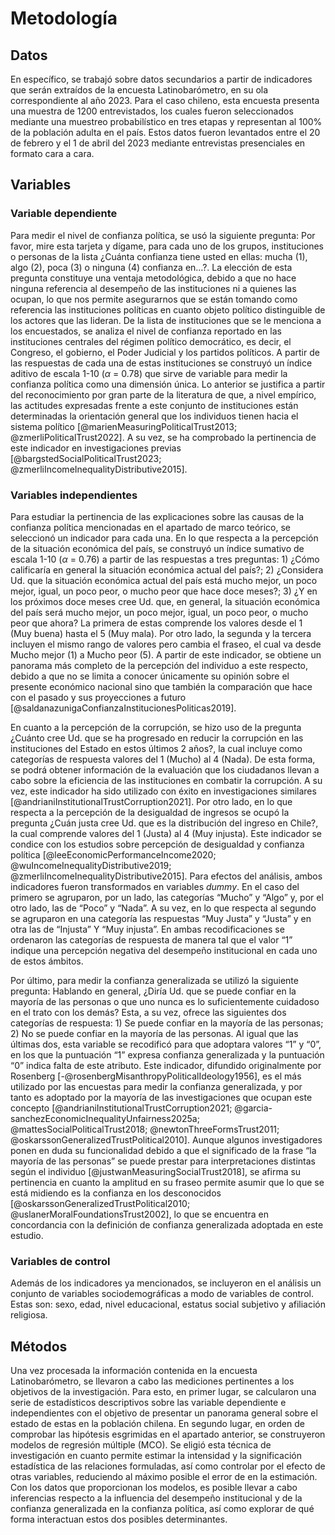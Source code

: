 # Metodología

## Datos

En específico, se trabajó sobre datos secundarios a partir de indicadores que serán extraídos de la encuesta Latinobarómetro, en su ola correspondiente al año 2023. Para el caso chileno, esta encuesta presenta una muestra de 1200 entrevistados, los cuales fueron seleccionados mediante una muestreo probabilístico en tres etapas y representan al 100% de la población adulta en el país. Estos datos fueron levantados entre el 20 de febrero y el 1 de abril del 2023 mediante entrevistas presenciales en formato cara a cara.

## Variables

### Variable dependiente

Para medir el nivel de confianza política, se usó la  siguiente pregunta: Por favor, mire esta tarjeta y dígame, para cada uno de los grupos, instituciones o personas de la lista ¿Cuánta confianza tiene usted en ellas: mucha (1), algo (2), poca (3) o ninguna (4) confianza en...?. La elección de esta pregunta constituye una ventaja metodológica, debido a que no hace ninguna referencia al desempeño de las instituciones ni a quienes las ocupan, lo que nos permite asegurarnos que se están tomando como referencia las instituciones políticas en cuanto objeto político distinguible de los actores que las lideran. De la lista de instituciones que se le menciona a los encuestados, se analiza el nivel de confianza reportado en las instituciones centrales del régimen político democrático, es decir, el Congreso, el gobierno, el Poder Judicial y los partidos políticos. A partir de las respuestas de cada una de estas instituciones se construyó un índice aditivo de escala 1-10 ($\alpha$ = 0.78) que sirve de variable para medir la confianza política como una dimensión única. Lo anterior se justifica a partir del reconocimiento por gran parte de la literatura de que, a nivel empírico, las actitudes expresadas frente a este conjunto de instituciones están determinadas la orientación general que los individuos tienen hacia el sistema político [@marienMeasuringPoliticalTrust2013; @zmerliPoliticalTrust2022]. A su vez, se ha comprobado la pertinencia de este indicador en investigaciones previas [@bargstedSocialPoliticalTrust2023; @zmerliIncomeInequalityDistributive2015].



### Variables independientes

Para estudiar la pertinencia de las explicaciones sobre las causas de la confianza política mencionadas en el apartado de marco teórico, se seleccionó un indicador para cada una. En lo que respecta a la percepción de la situación económica del país, se construyó un índice sumativo de escala 1-10 ($\alpha$ = 0.76) a partir de las respuestas a tres preguntas: 1) ¿Cómo calificaría en general la situación económica actual del país?; 2) ¿Considera Ud. que la situación económica actual del país está mucho mejor, un poco mejor, igual, un poco peor, o mucho peor que hace doce meses?; 3) ¿Y en los próximos doce meses cree Ud. que, en general, la situación económica del país será mucho mejor, un poco mejor, igual, un poco peor, o mucho peor que ahora? La primera de estas comprende los valores desde el 1 (Muy buena) hasta el 5 (Muy mala). Por otro lado, la segunda y la tercera incluyen el mismo rango de valores pero cambia el fraseo, el cual va desde Mucho mejor (1) a Mucho peor (5). A partir de este indicador, se obtiene un panorama más completo de la percepción del individuo a este respecto, debido a que no se limita a conocer únicamente su opinión sobre el presente económico nacional sino que también la comparación que hace con el pasado y sus proyecciones a futuro [@saldanazunigaConfianzaInstitucionesPoliticas2019]. 

En cuanto a la percepción de la corrupción, se hizo uso de la pregunta ¿Cuánto cree Ud. que se ha progresado en reducir la corrupción en las instituciones del Estado en estos últimos 2 años?, la cual incluye como categorías de respuesta valores del 1 (Mucho) al 4 (Nada). De esta forma, se podrá obtener información de la evaluación que los ciudadanos llevan a cabo sobre la eficiencia de las instituciones en combatir la corrupción. A su vez, este indicador ha sido utilizado con éxito en investigaciones similares [@andrianiInstitutionalTrustCorruption2021]. Por otro lado, en lo que respecta a la percepción de la desigualdad de ingresos se ocupó la pregunta ¿Cuán justa cree Ud. que es la distribución del ingreso en Chile?, la cual comprende valores del 1 (Justa) al 4 (Muy injusta). Este indicador se condice con los estudios sobre percepción de desigualdad y confianza política [@leeEconomicPerformanceIncome2020; @wuIncomeInequalityDistributive2019; @zmerliIncomeInequalityDistributive2015]. Para efectos del análisis, ambos indicadores fueron transformados en variables *dummy*. En el caso del primero se agruparon, por un lado, las categorías "Mucho" y "Algo" y, por el otro lado, las de "Poco" y "Nada". A su vez, en lo que respecta al segundo se agruparon en una categoría las respuestas "Muy Justa" y "Justa" y en otra las de "Injusta" Y "Muy injusta". En ambas recodificaciones se ordenaron las categorías de respuesta de manera tal que el valor "1" indique una percepción negativa del desempeño institucional en cada uno de estos ámbitos.
	
Por último, para medir la confianza generalizada se utilizó la siguiente pregunta: Hablando en general, ¿Diría Ud. que se puede confiar en la mayoría de las personas o que uno nunca es lo suficientemente cuidadoso en el trato con los demás? Esta, a su vez, ofrece las siguientes dos categorías de respuesta: 1) Se puede confiar en la mayoría de las personas; 2) No se puede confiar en la mayoría de las personas. Al igual que las últimas dos, esta variable se recodificó para que adoptara valores "1" y "0", en los que la puntuación "1" expresa confianza generalizada y la puntuación "0" indica falta de este atributo. Este indicador, difundido originalmente por Rosenberg [-@rosenbergMisanthropyPoliticalIdeology1956], es el más utilizado por las encuestas para medir la confianza generalizada, y por tanto es adoptado por la mayoría de las investigaciones que ocupan este concepto [@andrianiInstitutionalTrustCorruption2021; @garcia-sanchezEconomicInequalityUnfairness2025a; @mattesSocialPoliticalTrust2018; @newtonThreeFormsTrust2011; @oskarssonGeneralizedTrustPolitical2010]. Aunque algunos investigadores ponen en duda su funcionalidad debido a que el significado de la frase “la mayoría de las personas” se puede prestar para interpretaciones distintas según el individuo [@justwanMeasuringSocialTrust2018], se afirma su pertinencia en cuanto la amplitud en su fraseo permite asumir que lo que se está midiendo es la confianza en los desconocidos [@oskarssonGeneralizedTrustPolitical2010; @uslanerMoralFoundationsTrust2002], lo que se encuentra en concordancia con la definición de confianza generalizada adoptada en este estudio.
	
### Variables de control

  Además de los indicadores ya mencionados, se incluyeron en el análisis un conjunto de variables sociodemográficas a modo de variables de control. Estas son: sexo, edad, nivel educacional, estatus social subjetivo y afiliación religiosa.

## Métodos

Una vez procesada la información contenida en la encuesta Latinobarómetro, se llevaron a cabo las mediciones pertinentes a los objetivos de la investigación. Para esto, en primer lugar, se calcularon una serie de estadísticos descriptivos sobre las variable dependiente e independientes con el objetivo de presentar un panorama general sobre el estado de estas en la población chilena. En segundo lugar, en orden de comprobar las hipótesis esgrimidas en el apartado anterior, se construyeron modelos de regresión múltiple (MCO). Se eligió esta técnica de investigación en cuanto permite estimar la intensidad y la significación estadística de las relaciones formuladas, así como controlar por el efecto de otras variables, reduciendo al máximo posible el error de en la estimación.  Con los datos que proporcionan los modelos, es posible llevar a cabo inferencias respecto a la influencia del desempeño institucional y de la confianza generalizada en la confianza política, así como explorar de qué forma interactuan estos dos posibles determinantes.